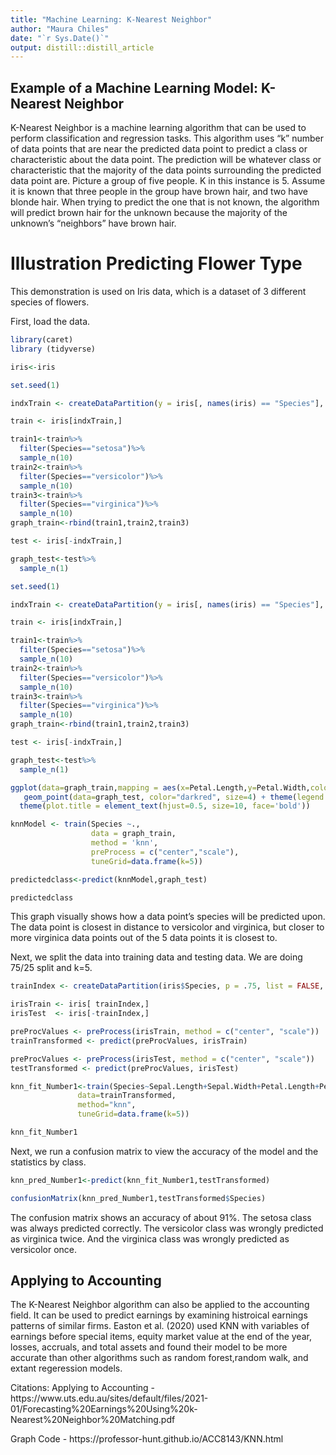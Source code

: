 ```yaml
---
title: "Machine Learning: K-Nearest Neighbor"
author: "Maura Chiles"
date: "`r Sys.Date()`"
output: distill::distill_article
---
```


## Example of a Machine Learning Model: K-Nearest Neighbor

K-Nearest Neighbor is a machine learning algorithm that can be used to perform classification and regression tasks. This algorithm uses “k” number of data points that are near the predicted data point to predict a class or characteristic about the data point. The prediction will be whatever class or characteristic that the majority of the data points surrounding the predicted data point are. Picture a group of five people. K in this instance is 5. Assume it is known that three people in the group have brown hair, and two have blonde hair. When trying to predict the one that is not known, the algorithm will predict brown hair for the unknown because the majority of the unknown’s “neighbors” have brown hair.

# Illustration Predicting Flower Type

This demonstration is used on Iris data, which is a dataset of 3 different species of flowers. 

First, load the data.

```r
library(caret)
library (tidyverse)

iris<-iris
```

```r
set.seed(1)

indxTrain <- createDataPartition(y = iris[, names(iris) == "Species"], p = 0.7, list = F)

train <- iris[indxTrain,]

train1<-train%>%
  filter(Species=="setosa")%>% 
  sample_n(10)
train2<-train%>%
  filter(Species=="versicolor")%>% 
  sample_n(10)
train3<-train%>%
  filter(Species=="virginica")%>% 
  sample_n(10)
graph_train<-rbind(train1,train2,train3)

test <- iris[-indxTrain,]

graph_test<-test%>%
  sample_n(1)

```

```r
set.seed(1)

indxTrain <- createDataPartition(y = iris[, names(iris) == "Species"], p = 0.7, list = F)

train <- iris[indxTrain,]

train1<-train%>%
  filter(Species=="setosa")%>% 
  sample_n(10)
train2<-train%>%
  filter(Species=="versicolor")%>% 
  sample_n(10)
train3<-train%>%
  filter(Species=="virginica")%>% 
  sample_n(10)
graph_train<-rbind(train1,train2,train3)

test <- iris[-indxTrain,]

graph_test<-test%>%
  sample_n(1)
```

```r
ggplot(data=graph_train,mapping = aes(x=Petal.Length,y=Petal.Width,color=Species))+geom_point(alpha=0.5) + 
   geom_point(data=graph_test, color="darkred", size=4) + theme(legend.title = element_blank())+ggtitle("Which are the closest 5 to the red dot?")+xlim(4.5,6)+ylim(1.5,2.5)+
  theme(plot.title = element_text(hjust=0.5, size=10, face='bold'))
```


```r
knnModel <- train(Species ~.,
                  data = graph_train,
                  method = 'knn',
                  preProcess = c("center","scale"),
                  tuneGrid=data.frame(k=5))

predictedclass<-predict(knnModel,graph_test)

predictedclass
```


This graph visually shows how a data point's species will be predicted upon. The data point is closest in distance to versicolor and virginica, but closer to more virginica data points out of the 5 data points it is closest to.

Next, we split the data into training data and testing data. We are doing 75/25 split and k=5.

```r
trainIndex <- createDataPartition(iris$Species, p = .75, list = FALSE, times = 1)

irisTrain <- iris[ trainIndex,]
irisTest  <- iris[-trainIndex,]

preProcValues <- preProcess(irisTrain, method = c("center", "scale"))
trainTransformed <- predict(preProcValues, irisTrain)

preProcValues <- preProcess(irisTest, method = c("center", "scale"))
testTransformed <- predict(preProcValues, irisTest)

knn_fit_Number1<-train(Species~Sepal.Length+Sepal.Width+Petal.Length+Petal.Width,
               data=trainTransformed,
               method="knn",
               tuneGrid=data.frame(k=5))

knn_fit_Number1
```

Next, we run a confusion matrix to view the accuracy of the model and the statistics by class.

```r
knn_pred_Number1<-predict(knn_fit_Number1,testTransformed)

confusionMatrix(knn_pred_Number1,testTransformed$Species)
```


The confusion matrix shows an accuracy of about 91%. The setosa class was always predicted correctly. The versicolor class was wrongly predicted as virginica twice. And the virginica class was wrongly predicted as versicolor once.

## Applying to Accounting

The K-Nearest Neighbor algorithm can also be applied to the accounting field. It can be used to predict earnings by examining histroical earnings patterns of similar firms. Easton et al. (2020) used KNN with variables of earnings before special items, equity market value at the end of the year, losses, accruals, and total assets and found their model to be more accurate than other algorithms such as random forest,random walk, and extant regeression models. 





Citations: 
Applying to Accounting - https://www.uts.edu.au/sites/default/files/2021-01/Forecasting%20Earnings%20Using%20k-Nearest%20Neighbor%20Matching.pdf

Graph Code - https://professor-hunt.github.io/ACC8143/KNN.html


